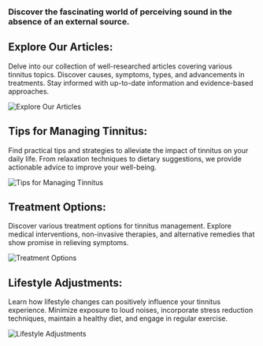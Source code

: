 ### Discover the fascinating world of perceiving sound in the absence of an external source.

## Explore Our Articles:

Delve into our collection of well-researched articles covering various tinnitus topics. Discover causes, symptoms, types, and advancements in treatments. Stay informed with up-to-date information and evidence-based approaches.

![Explore Our Articles](/path/to/articles-image.jpg)

## Tips for Managing Tinnitus:

Find practical tips and strategies to alleviate the impact of tinnitus on your daily life. From relaxation techniques to dietary suggestions, we provide actionable advice to improve your well-being.

![Tips for Managing Tinnitus](/path/to/tips-image.jpg)

## Treatment Options:

Discover various treatment options for tinnitus management. Explore medical interventions, non-invasive therapies, and alternative remedies that show promise in relieving symptoms.

![Treatment Options](/path/to/treatment-image.jpg)

## Lifestyle Adjustments:

Learn how lifestyle changes can positively influence your tinnitus experience. Minimize exposure to loud noises, incorporate stress reduction techniques, maintain a healthy diet, and engage in regular exercise.

![Lifestyle Adjustments](/path/to/lifestyle-image.jpg)
